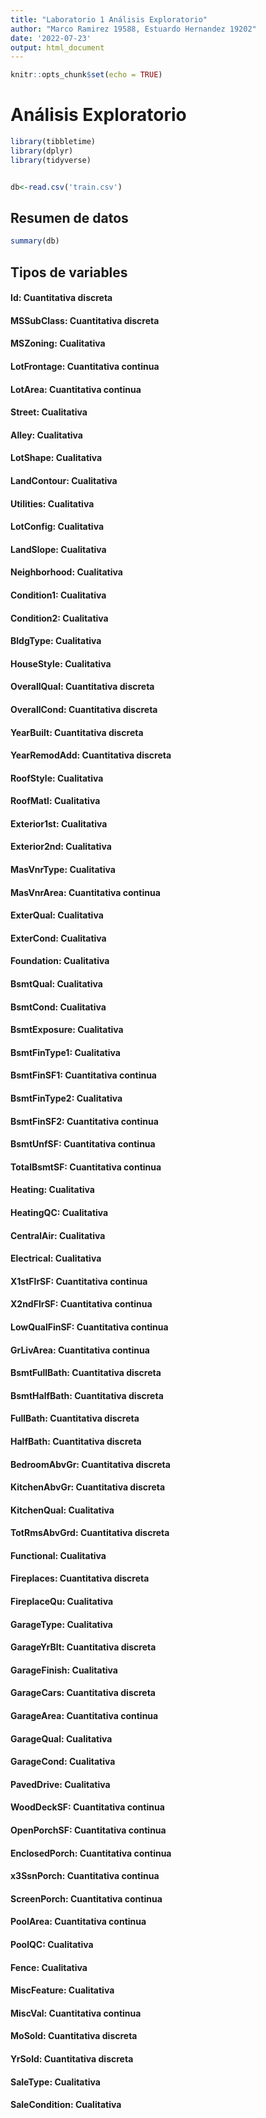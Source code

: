 ```yaml
---
title: "Laboratorio 1 Análisis Exploratorio"
author: "Marco Ramirez 19588, Estuardo Hernandez 19202"
date: '2022-07-23'
output: html_document
---
```


```r
knitr::opts_chunk$set(echo = TRUE)
```

# Análisis Exploratorio

```r
library(tibbletime)
library(dplyr)
library(tidyverse)


db<-read.csv('train.csv')
```

## Resumen de datos

```r
summary(db)
```

## Tipos de variables

#### Id: Cuantitativa discreta
#### MSSubClass: Cuantitativa discreta
#### MSZoning: Cualitativa
#### LotFrontage: Cuantitativa continua
#### LotArea: Cuantitativa continua
#### Street: Cualitativa
#### Alley: Cualitativa
#### LotShape: Cualitativa
#### LandContour: Cualitativa
#### Utilities: Cualitativa
#### LotConfig: Cualitativa
#### LandSlope: Cualitativa
#### Neighborhood: Cualitativa
#### Condition1: Cualitativa
#### Condition2: Cualitativa
#### BldgType: Cualitativa
#### HouseStyle: Cualitativa
#### OverallQual: Cuantitativa discreta
#### OverallCond: Cuantitativa discreta
#### YearBuilt: Cuantitativa discreta
#### YearRemodAdd: Cuantitativa discreta
#### RoofStyle: Cualitativa
#### RoofMatl: Cualitativa
#### Exterior1st: Cualitativa
#### Exterior2nd: Cualitativa
#### MasVnrType: Cualitativa
#### MasVnrArea: Cuantitativa continua
#### ExterQual: Cualitativa
#### ExterCond: Cualitativa
#### Foundation: Cualitativa
#### BsmtQual: Cualitativa
#### BsmtCond: Cualitativa
#### BsmtExposure: Cualitativa
#### BsmtFinType1: Cualitativa
#### BsmtFinSF1: Cuantitativa continua
#### BsmtFinType2: Cualitativa
#### BsmtFinSF2: Cuantitativa continua
#### BsmtUnfSF: Cuantitativa continua
#### TotalBsmtSF: Cuantitativa continua
#### Heating: Cualitativa
#### HeatingQC: Cualitativa
#### CentralAir: Cualitativa
#### Electrical: Cualitativa
#### X1stFlrSF: Cuantitativa continua
#### X2ndFlrSF: Cuantitativa continua
#### LowQualFinSF: Cuantitativa continua
#### GrLivArea: Cuantitativa continua
#### BsmtFullBath: Cuantitativa discreta
#### BsmtHalfBath: Cuantitativa discreta
#### FullBath: Cuantitativa discreta
#### HalfBath: Cuantitativa discreta
#### BedroomAbvGr: Cuantitativa discreta
#### KitchenAbvGr: Cuantitativa discreta
#### KitchenQual: Cualitativa
#### TotRmsAbvGrd: Cuantitativa discreta
#### Functional: Cualitativa
#### Fireplaces: Cuantitativa discreta
#### FireplaceQu: Cualitativa
#### GarageType: Cualitativa
#### GarageYrBlt: Cuantitativa discreta
#### GarageFinish: Cualitativa
#### GarageCars: Cuantitativa discreta
#### GarageArea: Cuantitativa continua
#### GarageQual: Cualitativa
#### GarageCond: Cualitativa
#### PavedDrive: Cualitativa
#### WoodDeckSF: Cuantitativa continua
#### OpenPorchSF: Cuantitativa continua
#### EnclosedPorch: Cuantitativa continua
#### x3SsnPorch: Cuantitativa continua
#### ScreenPorch: Cuantitativa continua
#### PoolArea: Cuantitativa continua
#### PoolQC: Cualitativa
#### Fence: Cualitativa
#### MiscFeature: Cualitativa
#### MiscVal: Cuantitativa continua
#### MoSold: Cuantitativa discreta
#### YrSold: Cuantitativa discreta
#### SaleType: Cualitativa
#### SaleCondition: Cualitativa
